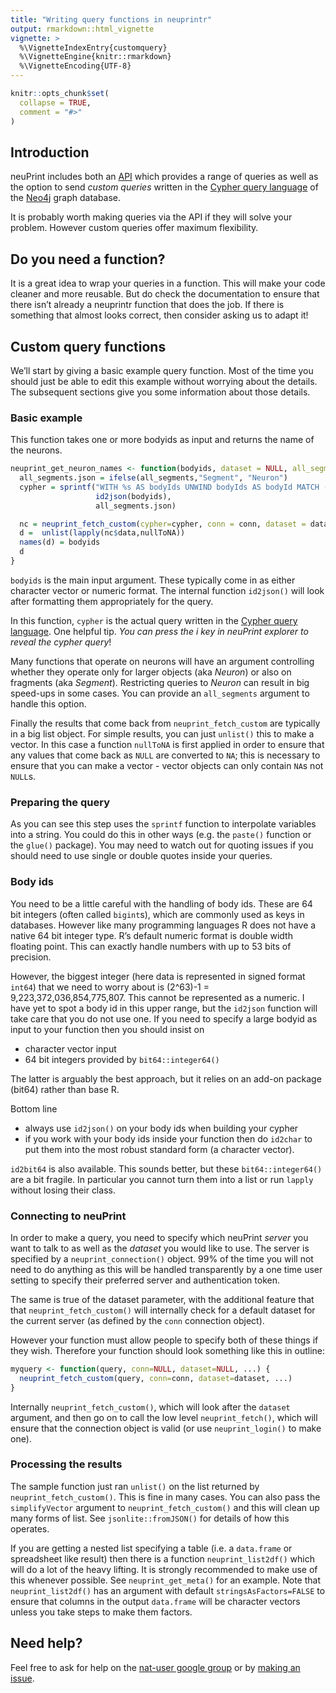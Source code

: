 ```yaml
---
title: "Writing query functions in neuprintr"
output: rmarkdown::html_vignette
vignette: >
  %\VignetteIndexEntry{customquery}
  %\VignetteEngine{knitr::rmarkdown}
  %\VignetteEncoding{UTF-8}
---
```


```r
knitr::opts_chunk$set(
  collapse = TRUE,
  comment = "#>"
)
```


## Introduction

neuPrint includes both an [API](https://neuprint.janelia.org/help/api) which
provides a range of queries as well as the option to send *custom queries* 
written in the [Cypher query language](https://neo4j.com/developer/cypher-query-language/)
of the [Neo4j](https://neo4j.com) graph database.

It is probably worth making queries via the API if they will solve your problem.
However custom queries offer maximum flexibility.

## Do you need a function?

It is a great idea to wrap your queries in a function. This will make 
your code cleaner and more reusable. But do check the documentation to ensure
that there isn't already a neuprintr function that does the job. If there is
something that almost looks correct, then consider asking us to adapt it!

## Custom query functions

We'll start by giving a basic example query function. Most of the time you should
just be able to edit this example without worrying about the details. The
subsequent sections give you some information about those details.

### Basic example

This function takes one or more bodyids as input and returns the name of the 
neurons.

```r
neuprint_get_neuron_names <- function(bodyids, dataset = NULL, all_segments = FALSE, conn = NULL, ...) {
  all_segments.json = ifelse(all_segments,"Segment", "Neuron")
  cypher = sprintf("WITH %s AS bodyIds UNWIND bodyIds AS bodyId MATCH (n:`%s`) WHERE n.bodyId=bodyId RETURN n.instance AS name",
                   id2json(bodyids),
                   all_segments.json)

  nc = neuprint_fetch_custom(cypher=cypher, conn = conn, dataset = dataset, ...)
  d =  unlist(lapply(nc$data,nullToNA))
  names(d) = bodyids
  d
}
```

`bodyids` is the main input argument. These typically come in as either character
vector or numeric format. The internal function `id2json()` will look
after formatting them appropriately for the query.

In this function, `cypher` is the actual query written in the 
[Cypher query language](https://neo4j.com/developer/cypher-query-language/). 
One helpful tip. *You can press the i key in neuPrint explorer to reveal the cypher query*!

Many functions that operate on neurons will have an argument controlling whether
they operate only for larger objects (aka *Neuron*) or also on fragments (aka *Segment*).
Restricting queries to *Neuron* can result in big speed-ups in some cases.
You can provide an `all_segments` argument to handle this option.

Finally the results that come back from `neuprint_fetch_custom` are typically
in a big list object. For simple results, you can just `unlist()` this to make a
vector. In this case a function `nullToNA` is first applied in order to ensure
that any values that come back as `NULL` are converted to `NA`; this is necessary
to ensure that you can make a vector - vector objects can only contain `NA`s not `NULL`s.

### Preparing the query

As you can see this step uses the `sprintf` function to interpolate variables
into a string. You could do this in other ways (e.g. the `paste()` function or
the `glue()` package). You may need to watch out for quoting issues if you should
need to use single or double quotes inside your queries.

### Body ids

You need to be a little careful with the handling of body ids. These are 64 bit
integers (often called `bigint`s), which are commonly used as keys in databases.
However like many programming languages R does not have a native 64 bit integer
type. R's default numeric format is double width floating point. This can 
exactly handle numbers with up to 53 bits of precision. 

However, the biggest integer (here data is represented in signed format `int64`) that we need to worry about is (2^63)-1 = 9,223,372,036,854,775,807. This cannot be represented as a numeric. I have yet to 
spot a body id in this upper range, but the `id2json` function will take care
that you do not use one. If you need to specify a large bodyid as input to your
function then you should insist on 

* character vector input
* 64 bit integers provided by `bit64::integer64()`

The latter is arguably the best approach, but it relies on an add-on package
(bit64) rather than base R.

Bottom line

* always use `id2json()` on your body ids when building your cypher
* if you work with your body ids inside your function then do `id2char` to put
them into the most robust standard form (a character vector).

`id2bit64` is also available. This sounds better, but these `bit64::integer64()`
are a bit fragile. In particular you cannot turn them into a list or run `lapply`
without losing their class.

### Connecting to neuPrint

In order to make a query, you need to specify which neuPrint *server* you want to
talk to as well as the *dataset* you would like to use. The server is specified
by a `neuprint_connection()` object. 99% of the time you will not need to do 
anything as this will be handled transparently by a one time user setting to
specify their preferred server and authentication token. 

The same is true of the dataset parameter, with the additional feature that 
that `neuprint_fetch_custom()` will internally check for a default dataset for
the current server (as defined by the `conn` connection object).

However your function must allow people to specify both of these things if they
wish. Therefore your function should look something like this in outline:

```r

myquery <- function(query, conn=NULL, dataset=NULL, ...) {
  neuprint_fetch_custom(query, conn=conn, dataset=dataset, ...)
}

```

Internally `neuprint_fetch_custom()`, which will look after the `dataset` 
argument, and then go on to call the low level `neuprint_fetch()`, which will
ensure that the connection object is valid (or use `neuprint_login()` to make one).

### Processing the results

The sample function just ran `unlist()` on the list returned by `neuprint_fetch_custom()`. 
This is fine in many cases. You can also pass the `simplifyVector` argument to
`neuprint_fetch_custom()` and this will clean up many forms of list. See 
`jsonlite::fromJSON()` for details of how this operates.

If you are getting a nested list specifying
a table (i.e. a `data.frame` or spreadsheet like result) then there is a
function `neuprint_list2df()` which will do a lot of the heavy lifting.
It is strongly recommended to make use of this whenever possible. See
`neuprint_get_meta()` for an example. Note that `neuprint_list2df()` has an 
argument with default `stringsAsFactors=FALSE` to ensure that columns in the
output `data.frame` will be character vectors unless you take steps to make 
them factors.

## Need help?

Feel free to ask for help on the [nat-user google group](https://groups.google.com/forum/#!forum/nat-user) or by 
[making an issue](https://github.com/natverse/neuprintr/issues/).
